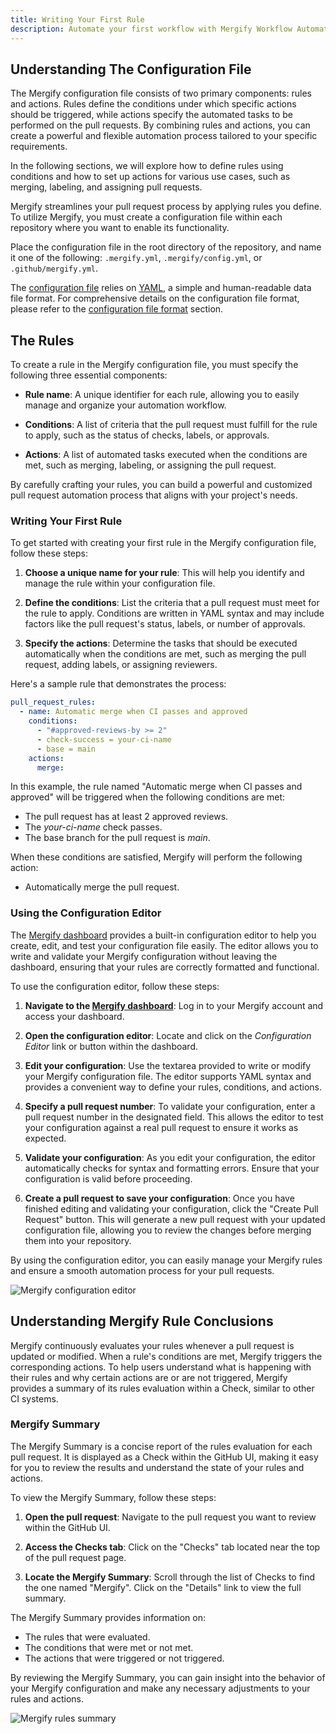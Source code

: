 ```yaml
---
title: Writing Your First Rule
description: Automate your first workflow with Mergify Workflow Automation
---
```



## Understanding The Configuration File

The Mergify configuration file consists of two primary components: rules and
actions. Rules define the conditions under which specific actions should be
triggered, while actions specify the automated tasks to be performed on the
pull requests. By combining rules and actions, you can create a powerful and
flexible automation process tailored to your specific requirements.

In the following sections, we will explore how to define rules using conditions
and how to set up actions for various use cases, such as merging, labeling, and
assigning pull requests.

Mergify streamlines your pull request process by applying rules you define. To
utilize Mergify, you must create a configuration file within each repository
where you want to enable its functionality.

Place the configuration file in the root directory of the repository, and name
it one of the following: `.mergify.yml`, `.mergify/config.yml`, or
`.github/mergify.yml`.

The [configuration file](/configuration/file-format) relies on
[YAML](https://yaml.org/), a simple and human-readable data file format. For
comprehensive details on the configuration file format, please refer to the
[configuration file format](/configuration/file-format) section.

## The Rules

To create a rule in the Mergify configuration file, you must specify the
following three essential components:

- **Rule name**: A unique identifier for each rule, allowing you to easily
  manage and organize your automation workflow.

- **Conditions**: A list of criteria that the pull request must fulfill for the
  rule to apply, such as the status of checks, labels, or approvals.

- **Actions**: A list of automated tasks executed when the conditions are met,
  such as merging, labeling, or assigning the pull request.

By carefully crafting your rules, you can build a powerful and customized pull
request automation process that aligns with your project's needs.

### Writing Your First Rule

To get started with creating your first rule in the Mergify configuration file,
follow these steps:

1. **Choose a unique name for your rule**: This will help you identify and
   manage the rule within your configuration file.

2. **Define the conditions**: List the criteria that a pull request must meet
   for the rule to apply. Conditions are written in YAML syntax and may include
   factors like the pull request's status, labels, or number of approvals.

3. **Specify the actions**: Determine the tasks that should be executed
   automatically when the conditions are met, such as merging the pull request,
   adding labels, or assigning reviewers.

Here's a sample rule that demonstrates the process:

```yaml
pull_request_rules:
  - name: Automatic merge when CI passes and approved
    conditions:
      - "#approved-reviews-by >= 2"
      - check-success = your-ci-name
      - base = main
    actions:
      merge:
```

In this example, the rule named "Automatic merge when CI passes and approved"
will be triggered when the following conditions are met:

- The pull request has at least 2 approved reviews.
- The *your-ci-name* check passes.
- The base branch for the pull request is *main*.

When these conditions are satisfied, Mergify will perform the following action:

- Automatically merge the pull request.

### Using the Configuration Editor

The [Mergify dashboard](https://dashboard.mergify.com) provides a built-in
configuration editor to help you create, edit, and test your configuration file
easily. The editor allows you to write and validate your Mergify configuration
without leaving the dashboard, ensuring that your rules are correctly formatted
and functional.

To use the configuration editor, follow these steps:

1. **Navigate to the [Mergify dashboard](https://dashboard.mergify.com)**: Log
   in to your Mergify account and access your dashboard.

2. **Open the configuration editor**: Locate and click on the *Configuration
   Editor* link or button within the dashboard.

3. **Edit your configuration**: Use the textarea provided to write or modify
   your Mergify configuration file. The editor supports YAML syntax and
   provides a convenient way to define your rules, conditions, and actions.

4. **Specify a pull request number**: To validate your configuration, enter a
   pull request number in the designated field. This allows the editor to test
   your configuration against a real pull request to ensure it works as
   expected.

5. **Validate your configuration**: As you edit your configuration, the editor
   automatically checks for syntax and formatting errors. Ensure that your
   configuration is valid before proceeding.

6. **Create a pull request to save your configuration**: Once you have finished
   editing and validating your configuration, click the "Create Pull Request"
   button. This will generate a new pull request with your updated
   configuration file, allowing you to review the changes before merging them
   into your repository.

By using the configuration editor, you can easily manage your Mergify rules and
ensure a smooth automation process for your pull requests.

<Image src={configEditorScreenshot}  alt="Mergify configuration editor" />

## Understanding Mergify Rule Conclusions

Mergify continuously evaluates your rules whenever a pull request is updated or
modified. When a rule's conditions are met, Mergify triggers the corresponding
actions. To help users understand what is happening with their rules and why
certain actions are or are not triggered, Mergify provides a
summary of its rules
evaluation within a Check, similar to other CI systems.

### Mergify Summary

The Mergify Summary is a concise report of the rules evaluation for each pull
request. It is displayed as a Check within the GitHub UI, making it easy for you
to review the results and understand the state of your rules and actions.

To view the Mergify Summary, follow these steps:

1. **Open the pull request**: Navigate to the pull request you want to review
   within the GitHub UI.

2. **Access the Checks tab**: Click on the "Checks" tab located near the top of
   the pull request page.

3. **Locate the Mergify Summary**: Scroll through the list of Checks to find
   the one named "Mergify". Click on the "Details" link to view the full
   summary.

The Mergify Summary provides information on:

- The rules that were evaluated.
- The conditions that were met or not met.
- The actions that were triggered or not triggered.

By reviewing the Mergify Summary, you can gain insight into the behavior of your
Mergify configuration and make any necessary adjustments to your rules and
actions.

<Image src={summaryScreenshot} alt="Mergify rules summary" />
